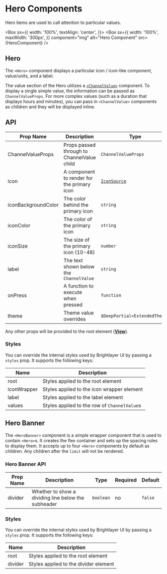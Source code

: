 
# Hero Components

Hero items are used to call attention to particular values.

<Box
  sx={{
    width: '100%',
    textAlign: 'center',
  }}>
  <Box
    sx={{
      width: '100%',
      maxWidth: '300px',
    }}
    component="img"
    alt="Hero Component"
    src={HeroComponent}
  />
</Box>

## Hero

The `<Hero>` component displays a particular icon / icon-like component, value/units, and a label.

The value section of the Hero utilizes a [`<ChannelValue>`](/components/channel-value/api-docs) component. To display a single simple value, the information can be passed as `ChannelValueProps`. For more complex values (such as a duration that displays hours and minutes), you can pass in `<ChannelValue>` components as children and they will be displayed inline.

## API

<Box>

| Prop Name           | Description                                | Type                                       | Required | Default                         |
| ------------------- | ------------------------------------------ | ------------------------------------------ | -------- | ------------------------------- |
| ChannelValueProps   | Props passed through to ChannelValue child | `ChannelValueProps`                        | no       |                                 |
| icon                | A component to render for the primary icon | [`IconSource`](/components/icons/api-docs) | yes      |                                 |
| iconBackgroundColor | The color behind the primary icon          | `string`                                   | no       | transparent                     |
| iconColor           | The color of the primary icon              | `string`                                   | no       | `theme.colors.onSurfaceVariant` |
| iconSize            | The size of the primary icon (10-48)       | `number`                                   | no       | 36                              |
| label               | The text shown below the `ChannelValue`    | `string`                                   | yes      |                                 |
| onPress             | A function to execute when pressed         | `function`                                 | no       |                                 |
| theme               | Theme value overrides                      | `$DeepPartial<ExtendedTheme>`              | no       |                                 |

</Box>

Any other props will be provided to the root element ([**View**](https://reactnative.dev/docs/view)).

### Styles

You can override the internal styles used by Brightlayer UI by passing a `styles` prop. It supports the following keys:

| Name        | Description                                  |
| ----------- | -------------------------------------------- |
| root        | Styles applied to the root element           |
| iconWrapper | Styles applied to the icon wrapper element   |
| label       | Styles applied to the label element          |
| values      | Styles applied to the row of `ChannelValue`s |

## Hero Banner

The `<HeroBanner>` component is a simple wrapper component that is used to contain `<Hero>`s. It creates the flex container and sets up the spacing rules to display them. It accepts up to four `<Hero>` components by default as children. Any children after the `limit` will not be rendered.

### Hero Banner API

<Box>

| Prop Name | Description                                         | Type      | Required | Default |
| --------- | --------------------------------------------------- | --------- | -------- | ------- |
| divider   | Whether to show a dividing line below the subheader | `boolean` | no       | `false` |

</Box>

### Styles

You can override the internal styles used by Brightlayer UI by passing a `styles` prop. It supports the following keys:

| Name    | Description                           |
| ------- | ------------------------------------- |
| root    | Styles applied to the root element    |
| divider | Styles applied to the divider element |

